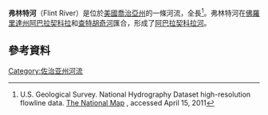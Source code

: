 {{refimprove|time=2016-02-02T10:17:46+00:00}}
{{Expand language|en }}
{{Infobox River
 | river_name = Flint River
 | image_name = FlintRiver watershed.png
 | image_size = 300px
 | caption = 深藍色部分是弗林特河
 | origin =
 | mouth =
 | basin_countries =
 | length = 
 | elevation =
 | mouth_elevation =
 | discharge =
 | watershed =
}}
'''弗林特河'''（Flint River）是位於[[美國|美國]][[喬治亞州|喬治亞州]]的一條河流，全長{{convert|344|mi|km|adj=mid|-long}}<ref name=NHD>U.S. Geological Survey. National Hydrography Dataset high-resolution flowline data. [http://viewer.nationalmap.gov/viewer/ The National Map]  {{webarchive|url=https://www.webcitation.org/66gupqQDM?url=http://viewer.nationalmap.gov/viewer/ |date=2012-04-05 }}, accessed April 15, 2011</ref>。弗林特河在[[佛罗里达州|佛羅里達州]][[阿巴拉契科拉|阿巴拉契科拉]]和[[查特胡奇河|查特胡奇河]]匯合，形成了[[阿巴拉契科拉河|阿巴拉契科拉河]]。

==參考資料==
{{reflist}}
{{commons category|Flint River (Georgia)}}
{{coord|33|40|07|N|84|26|23|W|region:US-GA_type:waterbody_source:kolossus-frwiki|display=title}}
[[Category:佐治亚州河流|Category:佐治亚州河流]]